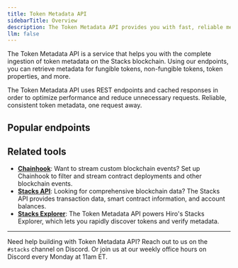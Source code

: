 ```yaml
---
title: Token Metadata API
sidebarTitle: Overview
description: The Token Metadata API provides you with fast, reliable metadata for Stacks tokens via an easy-to-use REST interface.
llm: false
---
```


The Token Metadata API is a service that helps you with the complete ingestion of token metadata on the Stacks blockchain. Using our endpoints, you can retrieve metadata for fungible tokens, non-fungible tokens, token properties, and more.

The Token Metadata API uses REST endpoints and cached responses in order to optimize performance and reduce unnecessary requests. Reliable, consistent token metadata, one request away.

## Popular endpoints

<Cards>
  <Card
    href="/stacks/token-metadata/api/tokens"
    title="Fetch Token Metadata"
    description="Retrieves metadata for fungible and non-fungible tokens."
  />
  <Card
    href="/stacks/token-metadata/api/nfts"
    title="Get NFT Properties"
    description="Retrieves detailed NFT properties and attributes."
  />
  <Card
    href="/stacks/token-metadata/api/collections"
    title="Browse Collections"
    description="Retrieves token collection information and statistics."
  />
</Cards>

## Related tools

- **[Chainhook](/tools/chainhook)**: Want to stream custom blockchain events? Set up Chainhook to filter and stream contract deployments and other blockchain events.
- **[Stacks API](/apis/stacks-blockchain-api)**: Looking for comprehensive blockchain data? The Stacks API provides transaction data, smart contract information, and account balances.
- **[Stacks Explorer](https://explorer.hiro.so/)**: The Token Metadata API powers Hiro's Stacks Explorer, which lets you rapidly discover tokens and verify metadata.

---

Need help building with Token Metadata API? Reach out to us on the `#stacks` channel on Discord. Or join us at our weekly office hours on Discord every Monday at 11am ET.
